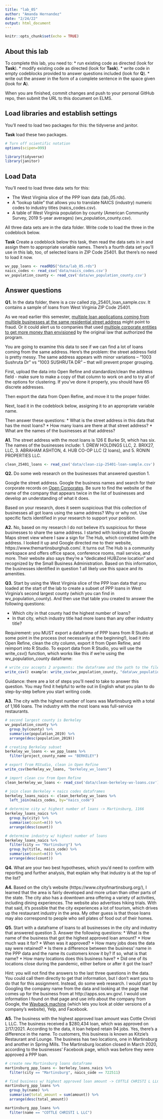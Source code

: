 ```yaml
---
title: "lab_05"
author: "Amanda Hernandez"
date: "2/24/22"
output: html_document
---
```


```r
knitr::opts_chunk$set(echo = TRUE)
```

## About this lab

To complete this lab, you need to:
* run existing code as directed (look for **Task**).
* modify existing code as directed (look for **Task**).
* write code in empty codeblocks provided to answer questions included (look for **Q**).
* write out the answer in the form of a complete sentence in the space given (look for **A**).

When you are finished, commit changes and push to your personal GitHub repo, then submit the URL to this document on ELMS.

## Load libraries and establish settings

You'll need to load two packages for this: the tidyverse and janitor.

**Task** load these two packages.

```r
# Turn off scientific notation
options(scipen=999)

library(tidyverse)
library(janitor)

```

## Load Data

You'll need to load three data sets for this:

* The West Virginia slice of the PPP loan data (lab_05.rds).
* A "lookup table" that allows you to translate NAICS (industry) numeric codes to industry titles (naics_codes.csv).
* A table of West Virginia population by county (American Community Survey, 2019 5-year averages) (wv_population_county.csv).

All three data sets are in the data folder.  Write code to load the three in the codeblock below.

**Task** Create a codeblock below this task, then read the data sets in in and assign them to appropriate variable names. There's a fourth data set you'll use in this lab, too, of selected loans in ZIP Code 25401. But there's no need to load it now.

```r

wv_ppp_loans <- readRDS("data/lab_05.rds")
naics_codes <- read_csv('data/naics_codes.csv')
wv_population_county <- read_csv('data/wv_population_county.csv')

```

## Answer questions

**Q1.** In the data folder, there is a csv called zip_25401_loan_sample.csv.  It contains a sample of loans from West Virginia ZIP Code 25401.

As we read earlier this semester, [multiple loan applications coming from multiple businesses at the same residential street address](https://www.nytimes.com/2021/08/17/business/ppp-fraud-covid.html) might point to fraud. Or it could alert us to companies that used [multiple corporate entities to get more money than envisioned](https://www.propublica.org/article/different-names-same-address-how-big-businesses-got-government-loans-meant-for-small-businesses) by the original law that authorized the program.   

You are going to examine this data to see if we can find a lot of loans coming from the same address.  Here's the problem: the street address field is pretty messy.  The same address appears with minor variations --  "1003 Sushruta Dr" vs "1003 SUSHRUTA DR" -- that will prevent proper grouping.

First, upload the data into Open Refine and standardize/clean the address field - make sure to make a copy of that column to work on and to try all of the options for clustering. If you've done it properly, you should have 65 discrete addresses.

Then export the data from Open Refine, and move it to the proper folder.

Next, load it in the codeblock below, assigning it to an appropriate variable name.

Then answer these questions:
* What is the street address in this data that has the most loans?
* How many loans are there at that street address?
* What are the names of the businesses at that address?

**A1.** The street address with the most loans is 126 E Burke St, which has six. The names of the businesses include: 1. DREW HOLDINGS LLC, 2. BRIX27, LLC, 3. ABRAHAM ASHTON, 4. HUB CO-OP LLC (2 loans), and 5. RONIN PROPERTIES LLC.

```r

clean_25401_loans <- read_csv('data/clean-zip-25401-loan-sample.csv')

```

**Q2.** Do some web research on the businesses that answered question 1.  

Google the street address.  Google the business names and search for their corporate records on [Open Corporates](https://opencorporates.com/). Be sure to find the website of the name of the company that appears twice in the list of businesses and develop an understanding of what it does.

Based on your research, does it seem suspicious that this collection of businesses all got loans using the same address? Why or why not. Use specific facts identified in your research to support your position.

**A2.** No, based on my research I do not believe it's suspicious for these businesses to share the same address. I started with looking at the Google Maps street view where I saw a sign for The Hub, which correlated with the address. I looked it up and Google directed me to their website, https://www.themartinsburghub.com/. It turns out The Hub is a community workspace and offers office space, conference rooms, mail service, and more. Their website also says they're a "dedicated HUBZone location" and recognized by the Small Business Administration. Based on this information, the businesses identified in question 1 all likely use this space and its amenities.

**Q3.** Start by using the West Virginia slice of the PPP loan data that you loaded at the start of the lab to create a subset of PPP loans in West Virginia's second largest county (which you can find in wv_population_county). And then use that table you created to answer the following questions:

* Which city in that county had the highest number of loans?
* In that city, which industry title had more loans than any other industry title?

Requirement: you MUST export a dataframe of PPP loans from R Studio at some point in the process (not necessarily at the beginning!), load it into Open Refine, clean the city column, export it from Open Refine, and reimport into R Studio. To export data from R Studio, you will use the write_csv() function, which works like this if we're using the wv_population_county dataframe:

```r
# write_csv accepts 2 arguments: the dataframe and the path to the file you write out
write_csv() example: write_csv(wv_population_county, "data\wv_population_county.csv")

```

Guidance: there are a lot of steps you'll need to take to answer this question. You may find it helpful to write out in English what you plan to do step-by-step before you start writing code.   

**A3.** The city with the highest number of loans was Martinsburg with a total of 1,166 loans. The industry with the most loans was full-service restaurants.

```r

# second largest county is Berkeley
wv_population_county %>%
  group_by(county) %>%
  summarise(population_2019) %>%
  arrange(desc(population_2019))

# creating Berkeley subset
berkeley_wv_loans <- wv_ppp_loans %>%
  filter(project_county_name == "BERKELEY")

# export from RStudio, clean in Open Refine
write_csv(berkeley_wv_loans, "berkeley_wv_loans")

# import clean csv from Open Refine
clean_berkeley_wv_loans <- read_csv('data/clean-berkeley-wv-loans.csv')

# join clean Berkeley + naics codes dataframes
berkeley_loans_naics <- clean_berkeley_wv_loans %>% 
  left_join(naics_codes, by="naics_code")

# determine city w/ highest number of loans -> Martinsburg, 1166
berkeley_loans_naics %>%
  group_by(city) %>%
  summarise(count=n()) %>%
  arrange(desc(count))

# determine industry w/ highest number of loans
berkeley_loans_naics %>%
  filter(city == "Martinsburg") %>%
  group_by(title, naics_code) %>%
  summarise(count=n()) %>%
  arrange(desc(count))

```

**Q4.** What are your two best hypotheses, which you'd need to confirm with reporting and further analysis, that explain why that industry is at the top of the list?

**A4.** Based on the city's website (https://www.cityofmartinsburg.org/), I learned that the area is fairly developed and more urban than other parts of the state. The city also has a downtown area offering a variety of activities, including dining experiences. The website also advertises hiking trials. With that said, it's possible that the city experiences a lot of tourism, which drives up the restaurant industry in the area. My other guess is that those loans may also correspond to people who sell plates of food out of their homes. 

**Q5.** Start with a dataframe of loans to all businesses in the city and industry that answered question 3. Answer the following questions:
* What is the name of the business that got the highest approved loan amount?
* How much was it for?
* When was it approved?
* How many jobs does the data say were retained?
* Is there a difference between the business' name in the PPP data and the name its customers know it by? If so, what is that name?
* How many locations does this business have?
* Did one of its locations close during the pandemic, either before or after it got the loan?

Hint: you will not find the answers to the last three questions in the data.  You could call them directly to get that information, but I don't want you to do that for this assignment.  Instead, do some web research. I would start by Googling the company name from the data and looking at the page that comes up for the business from at http://apps.sos.wv.gov/. I would use information I found on that page and use info about the company from Google, the [Wayback machine](https://archive.org/web/) (which lets you look at older versions of a company's website), Yelp, and Facebook.

**A5.** The business with the highest approved loan amount was Cottle Christi L LLC. The business received a $280,434 loan, which was approved on 2/17/2021. According to the data, it loan helped retain 94 jobs. Yes, there's a difference in the name. To customers, this business is known as Kitzie's Restaurant and Lounge. The business has two locations, one in Martinsburg and another in Spring Mills. The Martinsburg location closed in March 2020, according to the businesses' Facebook page, which was before they were approved a PPP loan.

```r
# create new Martinsburg loans dataframe
martinsburg_ppp_loans <- berkeley_loans_naics %>%
  filter(city == "Martinsburg", naics_code == 722511)

# find business w/ highest approved loan amount -> COTTLE CHRISTI L LLC
martinsburg_ppp_loans %>%
  group_by(name) %>%
  summarise(total_amount = sum(amount)) %>%
  arrange(desc(total_amount))

martinsburg_ppp_loans %>%
  filter(name == "COTTLE CHRISTI L LLC")
```
